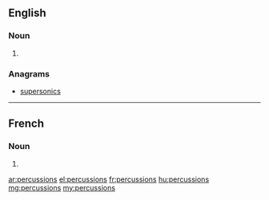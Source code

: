 ==English==

===Noun===
{{head|en|plural}}

# {{plural of|percussion|lang=en}}

===Anagrams===
* [[supersonics#English|supersonics]]

----

==French==

===Noun===
{{head|fr|plural|g=f}}

# {{plural of|percussion|lang=fr}}

[[ar:percussions]]
[[el:percussions]]
[[fr:percussions]]
[[hu:percussions]]
[[mg:percussions]]
[[my:percussions]]